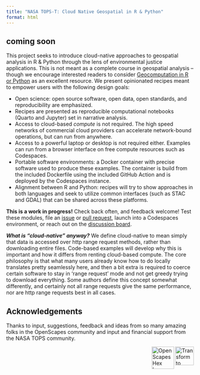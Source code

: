 ```yaml
---
title: "NASA TOPS-T: Cloud Native Geospatial in R & Python"
format: html
---
```



coming soon
---

This project seeks to introduce cloud-native approaches to geospatial analysis in R & Python through the lens of environmental justice applications.  This is not meant as a complete course in geospatial analysis -- though we encourage interested readers to consider [Geocomputation in R or Python](https://geocompx.org/) as an excellent resource.  We present opinionated recipes meant to empower users with the following design goals:

- Open science: open source software, open data, open standards, and reproducibility are emphasized.
- Recipes are presented as reproducible computational notebooks (Quarto and Jupyter) set in narrative analysis.
- Access to cloud-based _compute_ is not required. The high speed networks of commercial cloud providers can accelerate network-bound operations, but can run from anywhere.
- Access to a powerful laptop or desktop is not required either.  Examples can run from a browser interface on free compute resources such as Codespaces.
- Portable software environments: a Docker container with precise software used to produce these examples. The container  is build from the included Dockerfile using the included GitHub Action and is deployed by the Codespaces instance.
- Alignment between R and Python: recipes will try to show approaches in both languages and seek to utilize common interfaces (such as STAC and GDAL) that can be shared across these platforms.


**This is a work in progress!** Check back often, and feedback welcome! Test these modules, file an [issue](https://github.com/boettiger-lab/nasa-topst-env-justice/issues) or [pull request](https://github.com/boettiger-lab/nasa-topst-env-justice/pulls),  launch into a Codespaces environment, or reach out on the [discussion board](https://github.com/boettiger-lab/nasa-topst-env-justice/discussions/7).


***What is "cloud-native" anyway?***  We define cloud-native to mean simply that data is accessed over http range request methods, rather than downloading entire files. Code-based examples will develop why this is important and how it differs from renting cloud-based compute.  The core philosophy is that what many users already know how to do locally translates pretty seamlessly here, and then a bit extra is required to coerce certain software to stay in 'range request' mode and not get greedy trying to download everything. Some authors define this concept somewhat differently, and certainly not all range requests give the same performance, nor are http range requests best in all cases.  

## Acknowledgements 

Thanks to input, suggestions, feedback and ideas from so many amazing folks in the OpenScapes community and input and financial support from the NASA TOPS community. 

<img align="right" src="https://zenodo.org/record/7742997/files/Tops_Badge_Nasa.png" width="50" alt="Transform to Open Science Logo that shows a top as a rocket taking off and the text Transform to Open Science in the white vapor plume around the launch site">

<img align="right" src="https://openscapes.org/images/logo/openscapes_hex_badge.png" width="60" alt="OpenScapes Hex Logo">
